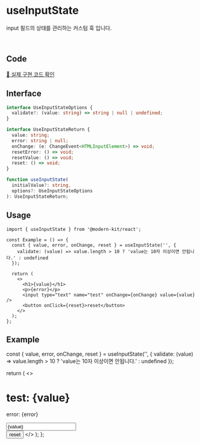 
# useInputState

input 필드의 상태를 관리하는 커스텀 훅 입니다.

<br />

## Code
[🔗 실제 구현 코드 확인](https://github.com/modern-agile-team/modern-kit/blob/main/packages/react/src/hooks/uesInputState/index.ts)

## Interface
```ts title="typescript"
interface UseInputStateOptions {
  validate?: (value: string) => string | null | undefined;
}

interface UseInputStateReturn {
  value: string;
  error: string | null;
  onChange: (e: ChangeEvent<HTMLInputElement>) => void;
  resetError: () => void;
  resetValue: () => void;
  reset: () => void;
}
```
```ts title="typescript
function useInputState(
  initialValue?: string,
  options?: UseInputStateOptions
): UseInputStateReturn;
```

## Usage
```tsx title="typescript"
import { useInputState } from '@modern-kit/react';

const Example = () => {
  const { value, error, onChange, reset } = useInputState('', {
    validate: (value) => value.length > 10 ? 'value는 10자 이상이면 안됩니다.' : undefined
  });

  return (
    <>
      <h1>{value}</h1>
      <p>{error}</p>
      <input type="text" name="test" onChange={onChange} value={value} />
      <button onClick={reset}>reset</button>
    </>
  );
};
```

## Example

  const { value, error, onChange, reset } = useInputState('', {
    validate: (value) => value.length > 10 ? 'value는 10자 이상이면 안됩니다.' : undefined
  });

  return (
    <>
      <h1>test: {value}</h1>
      <p>error: {error}</p>
      <input type="text" name="test" onChange={onChange} value={value} /><br />
      <button onClick={reset}>reset</button>
    </>
  );
};

<ExampleSingleInput />